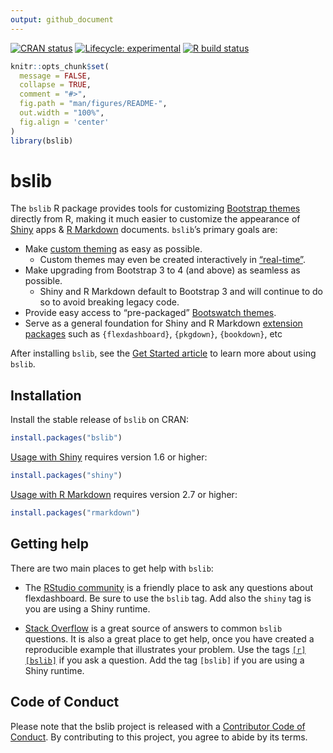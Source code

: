 ```yaml
---
output: github_document
---
```


<!-- badges: start -->

[![CRAN status](https://www.r-pkg.org/badges/version/bslib)](https://cran.r-project.org/package=bslib) [![Lifecycle: experimental](https://img.shields.io/badge/lifecycle-experimental-orange.svg)](https://www.tidyverse.org/lifecycle/#experimental) [![R build status](https://github.com/rstudio/bslib/workflows/R-CMD-check/badge.svg)](https://github.com/rstudio/bslib/actions)

<!-- badges: end -->

```r
knitr::opts_chunk$set(
  message = FALSE,
  collapse = TRUE,
  comment = "#>",
  fig.path = "man/figures/README-",
  out.width = "100%",
  fig.align = 'center'
)
library(bslib)
```

# bslib

The `bslib` R package provides tools for customizing [Bootstrap themes](https://getbootstrap.com/docs/4.6/getting-started/theming/) directly from R, making it much easier to customize the appearance of [Shiny](https://shiny.rstudio.com/) apps & [R Markdown](https://rmarkdown.rstudio.com/) documents. `bslib`'s primary goals are: 

* Make [custom theming]() as easy as possible.
  * Custom themes may even be created interactively in ["real-time"]().
* Make upgrading from Bootstrap 3 to 4 (and above) as seamless as possible.
  * Shiny and R Markdown default to Bootstrap 3 and will continue to do so to avoid breaking legacy code.
* Provide easy access to "pre-packaged" [Bootswatch themes]().
* Serve as a general foundation for Shiny and R Markdown [extension packages]() such as `{flexdashboard}`, `{pkgdown}`, `{bookdown}`, etc

After installing `bslib`, see the [Get Started article]() to learn more about using `bslib`.

## Installation

Install the stable release of `bslib` on CRAN:

```r
install.packages("bslib")
```

[Usage with Shiny]() requires version 1.6 or higher:

```r
install.packages("shiny")
```

[Usage with R Markdown]() requires version 2.7 or higher:

```r
install.packages("rmarkdown")
```


## Getting help

There are two main places to get help with `bslib`:

+ The [RStudio community](https://community.rstudio.com/tags/c/R-Markdown/10/bslib) is a friendly place to ask any questions about flexdashboard. Be sure to use the `bslib` tag. Add also the `shiny` tag is you are using a Shiny runtime.

+ [Stack Overflow](https://stackoverflow.com/questions/tagged/bslib) is a great source of answers to common `bslib` questions. It is also a great place to get help, once you have created a reproducible example that illustrates your problem. Use the tags [`[r][bslib]`](https://stackoverflow.com/questions/tagged/bslib+r) if you ask a question. Add the tag `[bslib]` if you are using a Shiny runtime.

## Code of Conduct

Please note that the bslib project is released with a [Contributor Code of Conduct](https://github.com/rstudio/bslib/blob/master/CODE_OF_CONDUCT.md). By contributing to this project, you agree to abide by its terms.
